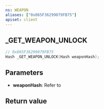 ```yaml
---
ns: WEAPON
aliases: ["0x865F36299079FB75"]
apiset: client
---
```

## _GET_WEAPON_UNLOCK

```c
// 0x865F36299079FB75
Hash _GET_WEAPON_UNLOCK(Hash weaponHash);
```


## Parameters
* **weaponHash**: Refer to <EmbeddedEnum name="eWeaponHash" />

## Return value
